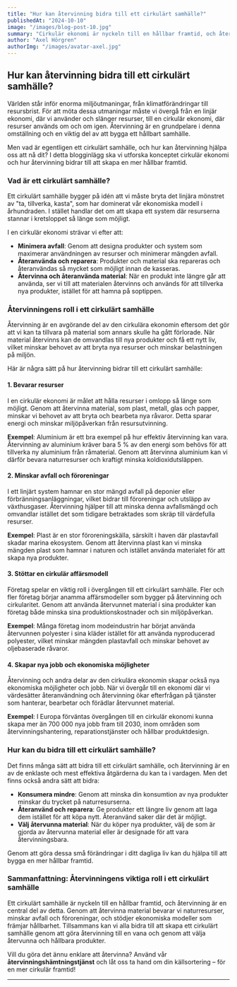 ```yaml
---
title: "Hur kan återvinning bidra till ett cirkulärt samhälle?"
publishedAt: "2024-10-10"
image: "/images/blog-post-10.jpg"
summary: "Cirkulär ekonomi är nyckeln till en hållbar framtid, och återvinning spelar en viktig roll i detta. Lär dig hur återvinning kan bidra till ett cirkulärt samhälle."
author: "Axel Hörgren"
authorImg: "/images/avatar-axel.jpg"
---
```


## Hur kan återvinning bidra till ett cirkulärt samhälle?

Världen står inför enorma miljöutmaningar, från klimatförändringar till resursbrist. För att möta dessa utmaningar måste vi övergå från en linjär ekonomi, där vi använder och slänger resurser, till en cirkulär ekonomi, där resurser används om och om igen. Återvinning är en grundpelare i denna omställning och en viktig del av att bygga ett hållbart samhälle.

Men vad är egentligen ett cirkulärt samhälle, och hur kan återvinning hjälpa oss att nå dit? I detta blogginlägg ska vi utforska konceptet cirkulär ekonomi och hur återvinning bidrar till att skapa en mer hållbar framtid.

### Vad är ett cirkulärt samhälle?

Ett cirkulärt samhälle bygger på idén att vi måste bryta det linjära mönstret av "ta, tillverka, kasta", som har dominerat vår ekonomiska modell i århundraden. I stället handlar det om att skapa ett system där resurserna stannar i kretsloppet så länge som möjligt.

I en cirkulär ekonomi strävar vi efter att:

- **Minimera avfall**: Genom att designa produkter och system som maximerar användningen av resurser och minimerar mängden avfall.
- **Återanvända och reparera**: Produkter och material ska repareras och återanvändas så mycket som möjligt innan de kasseras.
- **Återvinna och återanvända material**: När en produkt inte längre går att använda, ser vi till att materialen återvinns och används för att tillverka nya produkter, istället för att hamna på soptippen.

### Återvinningens roll i ett cirkulärt samhälle

Återvinning är en avgörande del av den cirkulära ekonomin eftersom det gör att vi kan ta tillvara på material som annars skulle ha gått förlorade. När material återvinns kan de omvandlas till nya produkter och få ett nytt liv, vilket minskar behovet av att bryta nya resurser och minskar belastningen på miljön.

Här är några sätt på hur återvinning bidrar till ett cirkulärt samhälle:

#### 1. Bevarar resurser

I en cirkulär ekonomi är målet att hålla resurser i omlopp så länge som möjligt. Genom att återvinna material, som plast, metall, glas och papper, minskar vi behovet av att bryta och bearbeta nya råvaror. Detta sparar energi och minskar miljöpåverkan från resursutvinning.

**Exempel**: Aluminium är ett bra exempel på hur effektiv återvinning kan vara. Återvinning av aluminium kräver bara 5 % av den energi som behövs för att tillverka ny aluminium från råmaterial. Genom att återvinna aluminium kan vi därför bevara naturresurser och kraftigt minska koldioxidutsläppen.

#### 2. Minskar avfall och föroreningar

I ett linjärt system hamnar en stor mängd avfall på deponier eller förbränningsanläggningar, vilket bidrar till föroreningar och utsläpp av växthusgaser. Återvinning hjälper till att minska denna avfallsmängd och omvandlar istället det som tidigare betraktades som skräp till värdefulla resurser.

**Exempel**: Plast är en stor föroreningskälla, särskilt i haven där plastavfall skadar marina ekosystem. Genom att återvinna plast kan vi minska mängden plast som hamnar i naturen och istället använda materialet för att skapa nya produkter.

#### 3. Stöttar en cirkulär affärsmodell

Företag spelar en viktig roll i övergången till ett cirkulärt samhälle. Fler och fler företag börjar anamma affärsmodeller som bygger på återvinning och cirkularitet. Genom att använda återvunnet material i sina produkter kan företag både minska sina produktionskostnader och sin miljöpåverkan.

**Exempel**: Många företag inom modeindustrin har börjat använda återvunnen polyester i sina kläder istället för att använda nyproducerad polyester, vilket minskar mängden plastavfall och minskar behovet av oljebaserade råvaror.

#### 4. Skapar nya jobb och ekonomiska möjligheter

Återvinning och andra delar av den cirkulära ekonomin skapar också nya ekonomiska möjligheter och jobb. När vi övergår till en ekonomi där vi värdesätter återanvändning och återvinning ökar efterfrågan på tjänster som hanterar, bearbetar och förädlar återvunnet material.

**Exempel**: I Europa förväntas övergången till en cirkulär ekonomi kunna skapa mer än 700 000 nya jobb fram till 2030, inom områden som återvinningshantering, reparationstjänster och hållbar produktdesign.

### Hur kan du bidra till ett cirkulärt samhälle?

Det finns många sätt att bidra till ett cirkulärt samhälle, och återvinning är en av de enklaste och mest effektiva åtgärderna du kan ta i vardagen. Men det finns också andra sätt att bidra:

- **Konsumera mindre**: Genom att minska din konsumtion av nya produkter minskar du trycket på naturresurserna.
- **Återanvänd och reparera**: Ge produkter ett längre liv genom att laga dem istället för att köpa nytt. Återanvänd saker där det är möjligt.
- **Välj återvunna material**: När du köper nya produkter, välj de som är gjorda av återvunna material eller är designade för att vara återvinningsbara.

Genom att göra dessa små förändringar i ditt dagliga liv kan du hjälpa till att bygga en mer hållbar framtid.

### Sammanfattning: Återvinningens viktiga roll i ett cirkulärt samhälle

Ett cirkulärt samhälle är nyckeln till en hållbar framtid, och återvinning är en central del av detta. Genom att återvinna material bevarar vi naturresurser, minskar avfall och föroreningar, och stödjer ekonomiska modeller som främjar hållbarhet. Tillsammans kan vi alla bidra till att skapa ett cirkulärt samhälle genom att göra återvinning till en vana och genom att välja återvunna och hållbara produkter.

Vill du göra det ännu enklare att återvinna? Använd vår **återvinningshämtningstjänst** och låt oss ta hand om din källsortering – för en mer cirkulär framtid!

---

